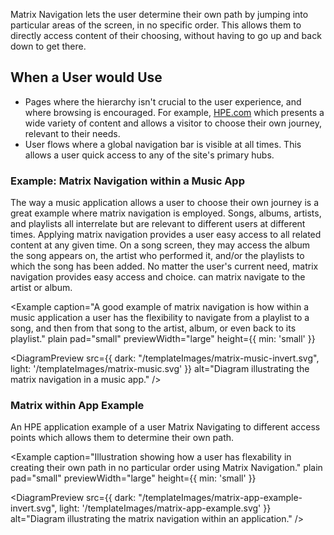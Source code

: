 
Matrix Navigation lets the user determine their own path by
jumping into particular areas of the screen, in no specific order. 
This allows them to directly access content of their choosing,
without having to go up and back down to get there.

## When a User would Use
- Pages where the hierarchy isn't crucial to the user experience, and where browsing is encouraged. For example, [HPE.com](https://www.hpe.com/us/en/home.html) which presents a wide variety of content and allows a visitor to choose their own journey, relevant to their needs.
- User flows where a global navigation bar is visible at all times. This allows a user quick access to any of the site's primary hubs.

### Example: Matrix Navigation within a Music App
The way a music application allows a user to choose their own journey is a great example where matrix navigation is employed. Songs, albums, artists, and playlists all interrelate but are relevant to different users at different times. Applying matrix navigation provides a user easy access to all related content at any given time. On a song screen, they may access the album the song appears on, the artist who performed it, and/or the playlists to which the song has been added. No matter the user's current need, matrix navigation provides easy access and choice.
can matrix navigate to the artist or album. 

<Example 
  caption="A good example of matrix navigation is how within a music application a user has the flexibility to navigate from a playlist to a song, and then from that song to the artist, album, or even back to its playlist." 
  plain 
  pad="small"
  previewWidth="large"
  height={{ min: 'small' }}
>
  <DiagramPreview 
    src={{
      dark: "/templateImages/matrix-music-invert.svg",
      light: '/templateImages/matrix-music.svg'
    }} 
    alt="Diagram illustrating the matrix navigation in a music app." />
</Example>

### Matrix within App Example
An HPE application example of a user Matrix Navigating to different access points which allows them to determine their own path.

<Example 
  caption="Illustration showing how a user has flexability in creating their own path in no particular order using Matrix Navigation." 
  plain 
  pad="small" 
  previewWidth="large" 
  height={{ min: 'small' }}
>
  <DiagramPreview 
    src={{
      dark: "/templateImages/matrix-app-example-invert.svg",
      light: '/templateImages/matrix-app-example.svg'
      }} 
    alt="Diagram illustrating the matrix navigation within an application." />
</Example>